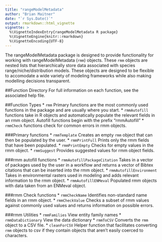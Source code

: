 ```yaml
---
title: "rangeModelMetadata"
author: "Brian Maitner"
date: "`r Sys.Date()`"
output: rmarkdown::html_vignette
vignette: >
  %\VignetteIndexEntry{rangeModelMetadata R package}
  %\VignetteEngine{knitr::rmarkdown}
  %\VignetteEncoding{UTF-8}
---
```



The rangeModelMetadata package is designed to provide functionality for working with rangeModelMetadata (`rmm`) objects.  These `rmm` objects are nested lists that hierarchically store data associated with species range/niche/distribution models.  These objects are designed to be flexible to accomodate a wide variety of modeling frameworks while also making modelling decisions transparent. 


##Function Directory
For full information on each function, see the associated help file.


##Function Types
* `rmm` Primary functions are the most commonly used functions in the package and are usually where you start.
* `rmmAutofill` functions take in R objects and automatically populate the relevant fields in an rmm object.  Autofill functions begin with the prefix "rmmAutofill"
* `rmmCheck` functions check for common errors in rmm objects.

###Primary functions
* `rmmTemplate` Creates an empty `rmm` object that can then be populated by the user.
* `rmmPrintFull` Prints only the rmm fields that have been populated.
* `rmmPrintEmpty` Checks for empty values in the rmm object.
* `rmmSuggest` Provides suggested values for rmm object fields.


###rmm autofill functions
* `rmmAutofillPackageCitation` Takes in a vector of packages used by the user in a workflow and returns a vector of Bibtex citations that can be inserted into the rmm object.
* `rmmAutofillEnvironment` Takes in environmental rasters used in modeling and adds relevant information to the rmm object.
* `rmmAutofillENMeval` Populated rmm objects with data taken from an ENMeval object.

###rmm Check functions
* `rmmCheckName` Identifies non-standard name fields in an rmm object.
* `rmmCheckValue` Checks a subset of rmm values against commonly used values and returns information on possible errors.

###rmm Utilities
* `rmmFamilies` View entity family names
* `rmmDataDictionary` View the data dictionary
* `rmmToCSV` Converts the `rmm` object to a CSV file.
* `cleanForCSV` Helper function that facilitates converting `rmm` objects to csv if they contain objects that aren't easily coerced to characters.










